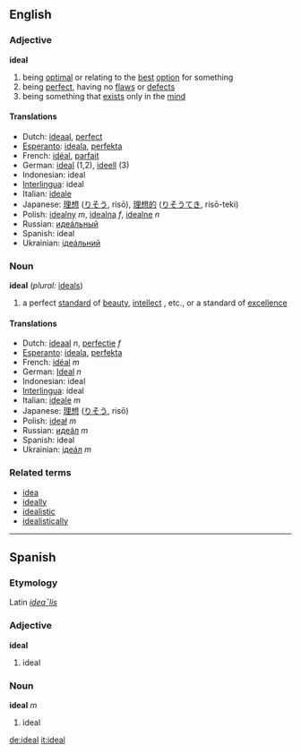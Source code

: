 ==English==

===Adjective===
'''ideal'''
# being [[optimal]] or relating to the [[best]] [[option]] for something
# being [[perfect]], having no [[flaw]]s or [[defect]]s
# being something that [[exist]]s only in the [[mind]]

====Translations====
*Dutch: [[ideaal]], [[perfect]]
*[[Esperanto]]: [[ideala]], [[perfekta]]
*French: [[idéal]], [[parfait]]
*German: [[ideal]] (1,2), [[ideell]] (3)
*Indonesian: ideal
*[[Interlingua]]: ideal
*Italian: [[ideale]]
*Japanese: [[理想]] ([[りそう]], risō), [[理想的]] ([[りそうてき]], risō-teki)
*Polish: [[idealny]] ''m'', [[idealna]] ''f'', [[idealne]] ''n''
*Russian: [[идеáльный]]
*Spanish: ideal
*Ukrainian: [[iдеáльний]]

===Noun===
'''ideal'''  (''plural:'' [[ideals]])
# a perfect [[standard]] of [[beauty]], [[intellect]] , etc., or a standard of [[excellence]]

====Translations====
*Dutch: [[ideaal]] ''n'', [[perfectie]] ''f''
*[[Esperanto]]: [[ideala]], [[perfekta]]
*French: [[idéal]] ''m''
*German: [[Ideal]] ''n''
*Indonesian: ideal
*[[Interlingua]]: ideal
*Italian: [[ideale]] ''m''
*Japanese: [[理想]] ([[りそう]], risō)
*Polish: [[ideał]] ''m''
*Russian: [[идеáл]] ''m''
*Spanish: ideal
*Ukrainian: [[iдеáл]] ''m''

===Related terms===
*[[idea]]
*[[ideally]]
*[[idealistic]]
*[[idealistically]]

----

==Spanish==
===Etymology===
Latin ''[[idealis|idea¯lis]]''

===Adjective===
'''ideal'''

# ideal

===Noun===
'''ideal''' ''m''

# ideal

[[de:ideal]]
[[it:ideal]]